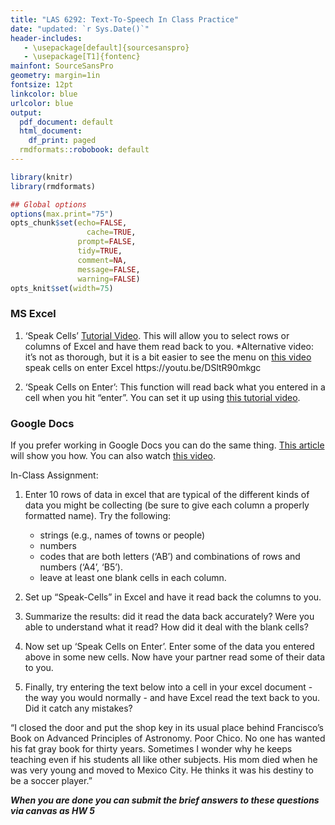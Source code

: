 ```yaml
---
title: "LAS 6292: Text-To-Speech In Class Practice"
date: "updated: `r Sys.Date()`"
header-includes:
   - \usepackage[default]{sourcesanspro}
   - \usepackage[T1]{fontenc}
mainfont: SourceSansPro
geometry: margin=1in
fontsize: 12pt
linkcolor: blue
urlcolor: blue
output:
  pdf_document: default
  html_document:
    df_print: paged
  rmdformats::robobook: default
---
```



```r
library(knitr)
library(rmdformats)

## Global options
options(max.print="75")
opts_chunk$set(echo=FALSE,
	             cache=TRUE,
               prompt=FALSE,
               tidy=TRUE,
               comment=NA,
               message=FALSE,
               warning=FALSE)
opts_knit$set(width=75)
```


###  MS Excel

1. 'Speak Cells' [Tutorial Video](https://youtu.be/5ZOsMe0aPt8). This will allow you to select rows or columns of Excel and have them read back to you. 
        *Alternative video: it's not as thorough, but it is a bit easier to see the menu on [this video](https://youtu.be/q6LOhQThvB8)
speak cells on enter Excel https://youtu.be/DSltR90mkgc

2. 'Speak Cells on Enter': This function will read back what you entered in a cell when you hit "enter". You can set it up using [this tutorial video](https://youtu.be/DSltR90mkgc).


### Google Docs

If you prefer working in Google Docs you can do the same thing. [This article](https://www.businessinsider.com/how-to-make-google-docs-read-to-you) will show you how. You can also watch [this video](https://youtu.be/3UmI5wo5kHg).

In-Class Assignment:

1) Enter 10 rows of data in excel that are typical of the different kinds of data you might be collecting (be sure to give each column a properly formatted name). Try the following:
    * strings (e.g., names of towns or people)
    * numbers
    * codes that are both letters ('AB') and combinations of rows and numbers ('A4', 'B5').
    * leave at least one blank cells in each column. 
    
2) Set up "Speak-Cells" in Excel and have it read back the columns to you. 

3) Summarize the results: did it read the data back accurately? Were you able to understand what it read? How did it deal with the blank cells?

4) Now set up 'Speak Cells on Enter'. Enter some of the data you entered above in some new cells. Now have your partner read some of their data to you.

5) Finally, try entering the text below into a cell in your excel document - the way you would normally - and have Excel read the text back to you. Did it catch any mistakes?

"I closed the door and put the shop key in its usual place behind Francisco's Book on Advanced Principles of Astronomy. Poor Chico. No one has wanted his fat gray book for thirty years. Sometimes I wonder why he keeps teaching even if his students all like other subjects. His mom died when he was very young and moved to Mexico City. He thinks it was his destiny to be a soccer player."

**_When you are done you can submit the brief answers to these questions via canvas as HW 5_**


